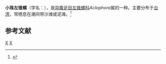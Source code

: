 {{Speciesbox
| genus = Aclophora
| species = xystica
| authority = (Jousseaume, 1884)
}}
'''小珠左锥螺'''（学名：''{{lang|la|Aclophora xystica}}''），是[[异腹足目|异腹足目]][[左锥螺科|左锥螺科]]''Aclophora''属的一种。主要分布于[[台湾|台湾]]，常栖息在潮间带沙滩或泥滩。<ref>{{cite web|url=http://shell.sinica.edu.tw/chinese/shellbase_detail.php?science_no=3115|title=国际贝库：小珠左锥螺|publisher=台湾贝类资料库|accessdate=2009-08-11}}</ref>

== 参考文献 ==
{{reflist}}
{{Taxonbar|from=Q13225688}}

[[Category:左锥螺科|X]]
[[Category:1884年描述的动物|X]]